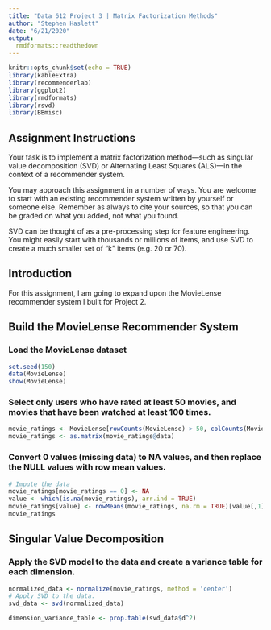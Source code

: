 ```yaml
---
title: "Data 612 Project 3 | Matrix Factorization Methods"
author: "Stephen Haslett"
date: "6/21/2020"
output:
  rmdformats::readthedown
---
```


```r
knitr::opts_chunk$set(echo = TRUE)
library(kableExtra)
library(recommenderlab)
library(ggplot2)
library(rmdformats)
library(rsvd)
library(BBmisc)
```

## Assignment Instructions
Your task is to implement a matrix factorization method—such as singular value decomposition (SVD) or
Alternating Least Squares (ALS)—in the context of a recommender system.

You may approach this assignment in a number of ways. You are welcome to start with an existing recommender
system written by yourself or someone else. Remember as always to cite your sources,
so that you can be graded on what you added, not what you found.

SVD can be thought of as a pre-processing step for feature engineering. You might easily start with
thousands or millions of items, and use SVD to create a much smaller set of “k” items (e.g. 20 or 70).


## Introduction
For this assignment, I am going to expand upon the MovieLense recommender system I built for Project 2.

## Build the MovieLense Recommender System

### Load the MovieLense dataset
```r
set.seed(150)
data(MovieLense)
show(MovieLense)
```


### Select only users who have rated at least 50 movies, and movies that have been watched at least 100 times.
```r
movie_ratings <- MovieLense[rowCounts(MovieLense) > 50, colCounts(MovieLense) > 100]
movie_ratings <- as.matrix(movie_ratings@data)
```


### Convert 0 values (missing data) to NA values, and then replace the NULL values with row mean values.
```r
# Impute the data
movie_ratings[movie_ratings == 0] <- NA
value <- which(is.na(movie_ratings), arr.ind = TRUE)
movie_ratings[value] <- rowMeans(movie_ratings, na.rm = TRUE)[value[,1]]
movie_ratings
```


## Singular Value Decomposition

### Apply the SVD model to the data and create a variance table for each dimension.
```r
normalized_data <- normalize(movie_ratings, method = 'center')
# Apply SVD to the data.
svd_data <- svd(normalized_data)

dimension_variance_table <- prop.table(svd_data$d^2)
```






